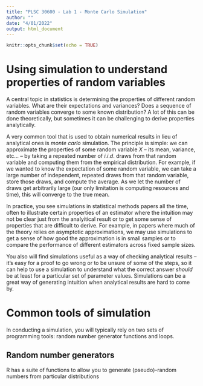 ```yaml
---
title: "PLSC 30600 - Lab 1 - Monte Carlo Simulation"
author: ""
date: "4/01/2022"
output: html_document
---
```


```r
knitr::opts_chunk$set(echo = TRUE)
```

# Using simulation to understand properties of random variables

A central topic in statistics is determining the properties of different random variables. What are their expectations and variances? Does a sequence
of random variables converge to some known distribution? A lot of this can be done theoretically, but sometimes it can be challenging
to derive properties analytically.

A very common tool that is used to obtain numerical results in lieu of analytical ones is *monte carlo* simulation. The principle is simple:
we can approximate the properties of some random variable $X$ -- its mean, variance, etc... -- by taking a repeated number of $i.i.d.$ draws from
that random variable and computing them from the empirical distribution. For example, if we wanted to know the expectation of some random variable,
we can take a large number of independent, repeated draws from that random variable, store those draws, and compute the average. As we let the number
of draws get arbitrarily large (our only limitation is computing resources and time), this will converge to the true mean.

In practice, you see simulations in statistical methods papers all the time, often to illustrate certain properties of an estimator 
where the intuition may not be clear just from the analyitical result or to get some sense of properties that are difficult to derive.
For example, in papers where much of the theory relies on asymptotic approximations, we may use simulations to get a sense of how good the
approximation is in small samples or to compare the performance of different estimators across fixed sample sizes. 

You also will find simulations useful as a way of checking analytical results -- it's easy for a proof to go wrong or to be unsure
of some of the steps, so it can help to use a simulation to understand what the correct answer *should* be at least for a particular set of
parameter values. Simulations can be a great way of generating intuition when analytical results are hard to come by. 

# Common tools of simulation

In conducting a simulation, you will typically rely on two sets of programming tools: random number generator functions and loops.

## Random number generators

R has a suite of functions to allow you to generate (pseudo)-random numbers from particular distributions